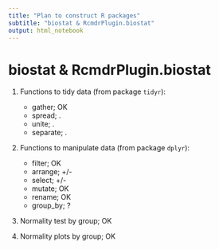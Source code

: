 ```yaml
---
title: "Plan to construct R packages"
subtitle: "biostat & RcmdrPlugin.biostat"
output: html_notebook
---
```


biostat & RcmdrPlugin.biostat
============================================================================= 

1. Functions to tidy data (from package `tidyr`):
    - gather;  OK
    - spread;   .
    - unite;    .
    - separate; .
    
2. Functions to manipulate data (from package `dplyr`):
    - filter;   OK
    - arrange;  +/-
    - select;   +/-
    - mutate;   OK
    - rename;   OK
    - group_by; ?
    
3. Normality test by group;  OK

4. Normality plots by group; OK


    
    
